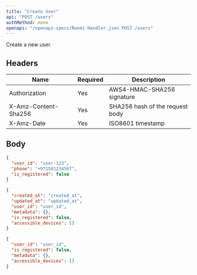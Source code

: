 ```yaml
---
title: "Create User"
api: "POST /users"
authMethod: none
openapi: "/openapi-specs/Roomi Handler.json POST /users"
---
```


Create a new user.

## Headers


| Name | Required | Description |
| --- | --- | --- |
| Authorization | Yes | AWS4-HMAC-SHA256 signature |
| X-Amz-Content-Sha256 | Yes | SHA256 hash of the request body |
| X-Amz-Date | Yes | ISO8601 timestamp |


## Body

```json
{
  "user_id": "user-123",
  "phone": "+971501234567",
  "is_registered": false
}
```


<RequestExample>

```json Request Body
{
  "created_at": "created_at",
  "updated_at": "updated_at",
  "user_id": "user_id",
  "metadata": {},
  "is_registered": false,
  "accessible_devices": []
}
```

</RequestExample>


<ResponseExample>

```json Response
{
  "user_id": "user_id",
  "is_registered": false,
  "metadata": {},
  "accessible_devices": []
}
```

</ResponseExample>
